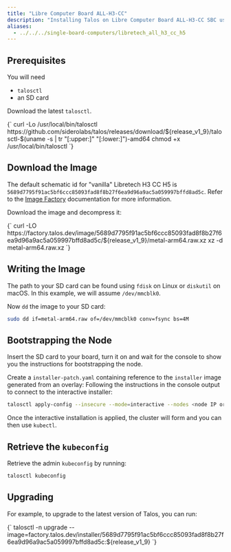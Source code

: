 ```yaml
---
title: "Libre Computer Board ALL-H3-CC"
description: "Installing Talos on Libre Computer Board ALL-H3-CC SBC using raw disk image."
aliases:
  - ../../../single-board-computers/libretech_all_h3_cc_h5
---
```



## Prerequisites

You will need

- `talosctl`
- an SD card

Download the latest `talosctl`.

<CodeBlock lang="sh">
  {`
curl -Lo /usr/local/bin/talosctl https://github.com/siderolabs/talos/releases/download/${release_v1_9}/talosctl-$(uname -s | tr "[:upper:]" "[:lower:]")-amd64
chmod +x /usr/local/bin/talosctl
  `}
</CodeBlock>

## Download the Image

The default schematic id for "vanilla" Libretech H3 CC H5 is `5689d7795f91ac5bf6ccc85093fad8f8b27f6ea9d96a9ac5a059997bffd8ad5c`.
Refer to the [Image Factory](../../learn-more/image-factory) documentation for more information.

Download the image and decompress it:

<CodeBlock lang="sh">
  {`
curl -LO https://factory.talos.dev/image/5689d7795f91ac5bf6ccc85093fad8f8b27f6ea9d96a9ac5a059997bffd8ad5c/${release_v1_9}/metal-arm64.raw.xz
xz -d metal-arm64.raw.xz
  `}
</CodeBlock>

## Writing the Image

The path to your SD card can be found using `fdisk` on Linux or `diskutil` on macOS.
In this example, we will assume `/dev/mmcblk0`.

Now `dd` the image to your SD card:

```bash
sudo dd if=metal-arm64.raw of=/dev/mmcblk0 conv=fsync bs=4M
```

## Bootstrapping the Node

Insert the SD card to your board, turn it on and wait for the console to show you the instructions for bootstrapping the node.

Create a `installer-patch.yaml` containing reference to the `installer` image generated from an overlay:
Following the instructions in the console output to connect to the interactive installer:

```bash
talosctl apply-config --insecure --mode=interactive --nodes <node IP or DNS name>
```

Once the interactive installation is applied, the cluster will form and you can then use `kubectl`.

## Retrieve the `kubeconfig`

Retrieve the admin `kubeconfig` by running:

```bash
talosctl kubeconfig
```

## Upgrading

For example, to upgrade to the latest version of Talos, you can run:

<CodeBlock lang="sh">
  {`
talosctl -n <node IP or DNS name> upgrade --image=factory.talos.dev/installer/5689d7795f91ac5bf6ccc85093fad8f8b27f6ea9d96a9ac5a059997bffd8ad5c:${release_v1_9}
  `}
</CodeBlock>
